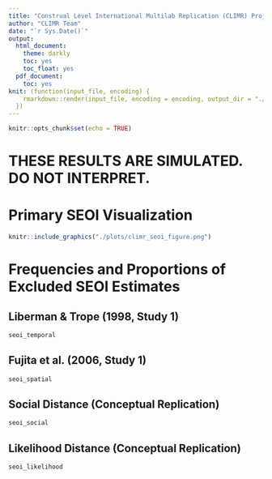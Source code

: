```yaml
---
title: "Construal Level International Multilab Replication (CLIMR) Project: Smallest Effect Size of Interest (SEOI) Report"
author: "CLIMR Team"
date: "`r Sys.Date()`"
output:
  html_document:
    theme: darkly
    toc: yes
    toc_float: yes
  pdf_document:
    toc: yes
knit: (function(input_file, encoding) {
    rmarkdown::render(input_file, encoding = encoding, output_dir = "./reports/")
  })
---
```


```r
knitr::opts_chunk$set(echo = TRUE)
```

# **THESE RESULTS ARE SIMULATED. DO NOT INTERPRET.**

# Primary SEOI Visualization

```r
knitr::include_graphics("./plots/climr_seoi_figure.png")
```

# Frequencies and Proportions of Excluded SEOI Estimates

## Liberman & Trope (1998, Study 1)

```r
seoi_temporal
```

## Fujita et al. (2006, Study 1)

```r
seoi_spatial
```

## Social Distance (Conceptual Replication)

```r
seoi_social
```

## Likelihood Distance (Conceptual Replication)

```r
seoi_likelihood
```
